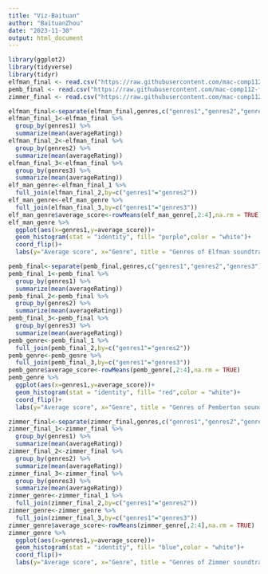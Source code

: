 ```yaml
---
title: "Viz-Baituan"
author: "BaituanZhou"
date: "2023-11-30"
output: html_document
---
```



```r
library(ggplot2)
library(tidyverse)
library(tidyr)
elfman_final <- read.csv("https://raw.githubusercontent.com/mac-comp112-f23/project-bear/main/elfman_final.csv")
pemb_final <- read.csv("https://raw.githubusercontent.com/mac-comp112-f23/project-bear/main/pemb_final.csv")
zimmer_final <- read.csv("https://raw.githubusercontent.com/mac-comp112-f23/project-bear/main/zimmer_final.csv")

```




```r
elfman_final<-separate(elfman_final,genres,c("genres1","genres2","genres3"),sep=",")
elfman_final_1<-elfman_final %>% 
  group_by(genres1) %>% 
  summarize(mean(averageRating))
elfman_final_2<-elfman_final %>% 
  group_by(genres2) %>% 
  summarize(mean(averageRating))
elfman_final_3<-elfman_final %>% 
  group_by(genres3) %>% 
  summarize(mean(averageRating))
elf_man_genre<-elfman_final_1 %>% 
  full_join(elfman_final_2,by=c("genres1"="genres2"))
elf_man_genre<-elf_man_genre %>% 
  full_join(elfman_final_3,by=c("genres1"="genres3"))
elf_man_genre$average_score<-rowMeans(elf_man_genre[,2:4],na.rm = TRUE)
elf_man_genre %>% 
  ggplot(aes(x=genres1,y=average_score))+
  geom_histogram(stat = "identity", fill= "purple",color = "white")+
  coord_flip()+
  labs(y="Average score", x="Genre", title = "Genres of Elfman soundtrack works and corresponding ratings")
```

```r
pemb_final<-separate(pemb_final,genres,c("genres1","genres2","genres3"),sep=",")
pemb_final_1<-pemb_final %>% 
  group_by(genres1) %>% 
  summarize(mean(averageRating))
pemb_final_2<-pemb_final %>% 
  group_by(genres2) %>% 
  summarize(mean(averageRating))
pemb_final_3<-pemb_final %>% 
  group_by(genres3) %>% 
  summarize(mean(averageRating))
pemb_genre<-pemb_final_1 %>% 
  full_join(pemb_final_2,by=c("genres1"="genres2"))
pemb_genre<-pemb_genre %>% 
  full_join(pemb_final_3,by=c("genres1"="genres3"))
pemb_genre$average_score<-rowMeans(pemb_genre[,2:4],na.rm = TRUE)
pemb_genre %>% 
  ggplot(aes(x=genres1,y=average_score))+
  geom_histogram(stat = "identity", fill= "red",color = "white")+
  coord_flip()+
  labs(y="Average score", x="Genre", title = "Genres of Pemberton soundtrack works and corresponding ratings")
```

```r

zimmer_final<-separate(zimmer_final,genres,c("genres1","genres2","genres3"),sep=",")
zimmer_final_1<-zimmer_final %>% 
  group_by(genres1) %>% 
  summarize(mean(averageRating))
zimmer_final_2<-zimmer_final %>% 
  group_by(genres2) %>% 
  summarize(mean(averageRating))
zimmer_final_3<-zimmer_final %>% 
  group_by(genres3) %>% 
  summarize(mean(averageRating))
zimmer_genre<-zimmer_final_1 %>% 
  full_join(zimmer_final_2,by=c("genres1"="genres2"))
zimmer_genre<-zimmer_genre %>% 
  full_join(zimmer_final_3,by=c("genres1"="genres3"))
zimmer_genre$average_score<-rowMeans(zimmer_genre[,2:4],na.rm = TRUE)
zimmer_genre %>% 
  ggplot(aes(x=genres1,y=average_score))+
  geom_histogram(stat = "identity", fill= "blue",color = "white")+
  coord_flip()+
  labs(y="Average score", x="Genre", title = "Genres of Zimmer soundtrack works and corresponding ratings")
```

